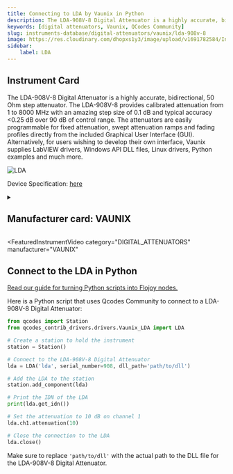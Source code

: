 ```yaml
---
title: Connecting to LDA by Vaunix in Python
description: The LDA-908V-8 Digital Attenuator is a highly accurate, bidirectional, 50 Ohm step attenuator. The LDA-908V-8 provides calibrated attenuation from 1 to 8000 MHz with an amazing step size of 0.1 dB and typical accuracy <0.25 dB over 90 dB of control range. The attenuators are easily programmable for fixed attenuation, swept attenuation ramps and fading profiles directly from the included Graphical User Interface (GUI). Alternatively, for users wishing to develop their own interface, Vaunix supplies LabVIEW drivers, Windows API DLL files, Linux drivers, Python examples and much more.
keywords: [digital attenuators, Vaunix, QCodes Community] 
slug: instruments-database/digital-attenuators/vaunix/lda-908v-8 
image: https://res.cloudinary.com/dhopxs1y3/image/upload/v1691782584/Instruments/Digital%20Attenuator/LDA-908V-8/LDA-908V-8.png
sidebar:
    label: LDA 
---
```



## Instrument Card

The LDA-908V-8 Digital Attenuator is a highly accurate, bidirectional, 50 Ohm step attenuator. The LDA-908V-8 provides calibrated attenuation from 1 to 8000 MHz with an amazing step size of 0.1 dB and typical accuracy <0.25 dB over 90 dB of control range. The attenuators are easily programmable for fixed attenuation, swept attenuation ramps and fading profiles directly from the included Graphical User Interface (GUI). Alternatively, for users wishing to develop their own interface, Vaunix supplies LabVIEW drivers, Windows API DLL files, Linux drivers, Python examples and much more.

![LDA](https://res.cloudinary.com/dhopxs1y3/image/upload/v1691782584/Instruments/Digital%20Attenuator/LDA-908V-8/LDA-908V-8.png)

Device Specification: [here](https://vaunix.com/resources/digital%20attenuators-datasheet.pdf)

<details style={{ marginTop: "15px"}}>
<summary><h2 style={{display:'inline'}}>Manufacturer card: VAUNIX</h2></summary>

![VAUNIX](https://res.cloudinary.com/dhopxs1y3/image/upload/v1692125985/Instruments/Vendor%20Logos/Vaunix.png)

Vaunix Technology Corp. designs, manufactures, and services RF and microwave test equipment and digital radio communications products. Utilizing our deep RF and software engineering expertise, rooted in microwave radio and wireless equipment repair and testing, Vaunix developed the Lab Brick® family of electronic test products, which set a new standard for cost, size, and simplicity of wireless testing devices. Powered by a USB connection and controlled by easy-to-use, graphical-user-interface (GUI) software, Lab Bricks have been designed to meet the needs of wireless engineers and technicians who want to create flexible, customized system solutions either in the lab or in the field. We 've expanded our Lab Brick® family of electronic test products to include Attenuator Matrix solutions that double as Wireless [Handover Test Systems](https://vaunix.com/handover-test-systems/) to give our test technicians and product engineers the advanced capability to solve unique wireless _handover _testing challenges and bring affordability, functionality, reliability and simplicity to the microwave test bench.

- Headquarters: USA
- Yearly Revenue (millions, USD): 5
- Vendor Website: [here](https://vaunix.com/)

</details>


<FeaturedInstrumentVideo
  category="DIGITAL_ATTENUATORS"
  manufacturer="VAUNIX"
></FeaturedInstrumentVideo>

## Connect to the LDA in Python

[Read our guide for turning Python scripts into Flojoy nodes.](https://docs.flojoy.ai/contribution/blocks/custom-flojoy-block/)


<Tabs>

<TabItem value="Flojoy" label="Flojoy" className="flojoy-instrument-tabs">

<NodeCardCollection category='DIGITAL_ATTENUATORS' manufacturer='VAUNIX'></NodeCardCollection>

</TabItem>
<TabItem value="QCodes Community" label="QCodes Community">

Here is a Python script that uses Qcodes Community to connect to a LDA-908V-8 Digital Attenuator:

```python
from qcodes import Station
from qcodes_contrib_drivers.drivers.Vaunix_LDA import LDA

# Create a station to hold the instrument
station = Station()

# Connect to the LDA-908V-8 Digital Attenuator
lda = LDA('lda', serial_number=908, dll_path='path/to/dll')

# Add the LDA to the station
station.add_component(lda)

# Print the IDN of the LDA
print(lda.get_idn())

# Set the attenuation to 10 dB on channel 1
lda.ch1.attenuation(10)

# Close the connection to the LDA
lda.close()
```

Make sure to replace `'path/to/dll'` with the actual path to the DLL file for the LDA-908V-8 Digital Attenuator.

</TabItem>
</Tabs>